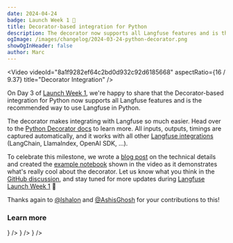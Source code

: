 ```yaml
---
date: 2024-04-24
badge: Launch Week 1 🚀
title: Decorator-based integration for Python
description: The decorator now supports all Langfuse features and is the recommended way to use Langfuse in Python.
ogImage: /images/changelog/2024-03-24-python-decorator.png
showOgInHeader: false
author: Marc
---
```



<ChangelogHeader />

<Video
  videoId="8a1f9282ef64c2bd0d932c92d6185668"
  aspectRatio={16 / 9.37}
  title="Decorator Integration"
/>

On Day 3 of [Launch Week 1](/blog/launch-week-1), we're happy to share that the Decorator-based integration for Python now supports all Langfuse features and is the recommended way to use Langfuse in Python.

The decorator makes integrating with Langfuse so much easier. Head over to the [Python Decorator docs](/docs/sdk/python/decorators) to learn more. All inputs, outputs, timings are captured automatically, and it works with all other [Langfuse integrations](/integrations) (LangChain, LlamaIndex, OpenAI SDK, ...).

To celebrate this milestone, we wrote a [blog post](/blog/2024-04-python-decorator) on the technical details and created the [example notebook](/guides/cookbook/example_decorator_openai_langchain) shown in the video as it demonstrates what's really cool about the decorator. Let us know what you think in the [GitHub discussion](https://github.com/orgs/langfuse/discussions/1009), and stay tuned for more updates during [Langfuse Launch Week 1](/blog/launch-week-1) 🚀

Thanks again to [@lshalon](https://github.com/lshalon) and [@AshisGhosh](https://github.com/AshisGhosh) for your contributions to this!

### Learn more


<Cards num={2}>
  <Card
    title="Decorator docs"
    href="/docs/sdk/python/decorators"
    icon={<Book />}
  />
  <Card
    title="Notebook demonstrating all features"
    href="/docs/sdk/python/example"
    icon={<FileCode />}
  />
  <Card
    title="Rap battle example notebook"
    href="/guides/cookbook/example_decorator_openai_langchain"
    icon={<FileCode />}
  />
</Cards>
